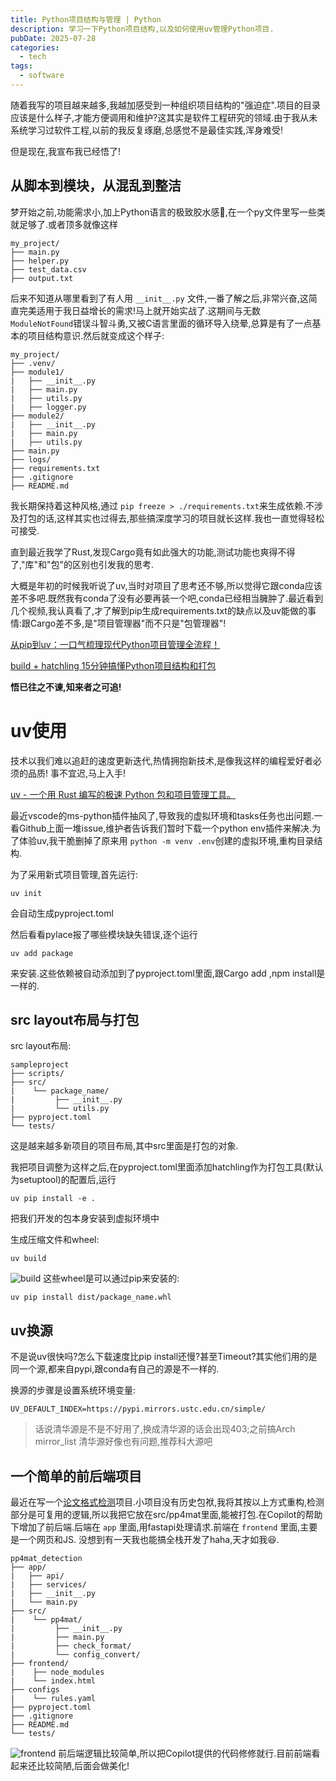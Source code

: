 ---
title: Python项目结构与管理 | Python
description: 学习一下Python项目结构,以及如何使用uv管理Python项目.
pubDate: 2025-07-28
categories:
  - tech
tags:
  - software
---

随着我写的项目越来越多,我越加感受到一种组织项目结构的"强迫症".项目的目录应该是什么样子,才能方便调用和维护?这其实是软件工程研究的领域.由于我从未系统学习过软件工程,以前的我反复琢磨,总感觉不是最佳实践,浑身难受!

但是现在,我宣布我已经悟了!

## 从脚本到模块，从混乱到整洁
梦开始之前,功能需求小,加上Python语言的极致胶水感🤭,在一个py文件里写一些类就足够了.或者顶多就像这样
```
my_project/
├── main.py
├── helper.py
├── test_data.csv
├── output.txt
```

后来不知道从哪里看到了有人用 `__init__.py` 文件,一番了解之后,非常兴奋,这简直完美适用于我日益增长的需求!马上就开始实战了.这期间与无数 `ModuleNotFound`错误斗智斗勇,又被C语言里面的循环导入绕晕,总算是有了一点基本的项目结构意识.然后就变成这个样子:
```
my_project/
├── .venv/
├── module1/
|	├── __init__.py
|	├── main.py
|	├── utils.py
|	├── logger.py
├── module2/
|	├── __init__.py
|	├── main.py
|	├── utils.py
├── main.py
├── logs/
├── requirements.txt
├── .gitignore
├── README.md
```
我长期保持着这种风格,通过 `pip freeze > ./requirements.txt`来生成依赖.不涉及打包的话,这样其实也过得去,那些搞深度学习的项目就长这样.我也一直觉得轻松可接受.

直到最近我学了Rust,发现Cargo竟有如此强大的功能,测试功能也爽得不得了,"库"和"包"的区别也引发我的思考.

大概是年初的时候我听说了uv,当时对项目了思考还不够,所以觉得它跟conda应该差不多吧.既然我有conda了没有必要再装一个吧,conda已经相当臃肿了.最近看到几个视频,我认真看了,才了解到pip生成requirements.txt的缺点以及uv能做的事情:跟Cargo差不多,是"项目管理器"而不只是"包管理器"!

[从pip到uv：一口气梳理现代Python项目管理全流程！](https://www.bilibili.com/video/BV13WGHz8EEz)

[build + hatchling 15分钟搞懂Python项目结构和打包](https://www.bilibili.com/video/BV12NgLzhEKx)

**悟已往之不谏,知来者之可追!**

# uv使用
技术以我们难以追赶的速度更新迭代,热情拥抱新技术,是像我这样的编程爱好者必须的品质!
事不宜迟,马上入手!

[uv - 一个用 Rust 编写的极速 Python 包和项目管理工具。](https://uv.doczh.com/)

最近vscode的ms-python插件抽风了,导致我的虚拟环境和tasks任务也出问题.一看Github上面一堆issue,维护者告诉我们暂时下载一个python env插件来解决.为了体验uv,我干脆删掉了原来用 `python -m venv .env`创建的虚拟环境,重构目录结构.

为了采用新式项目管理,首先运行:
```shell
uv init
```
会自动生成pyproject.toml

然后看看pylace报了哪些模块缺失错误,逐个运行
```shell
uv add package
```
来安装.这些依赖被自动添加到了pyproject.toml里面,跟Cargo add ,npm install是一样的.

## src layout布局与打包

src layout布局:
```
sampleproject
├── scripts/
├── src/
|    └── package_name/
|         ├── __init__.py 
|		  └── utils.py
├── pyproject.toml 
└── tests/
```
这是越来越多新项目的项目布局,其中src里面是打包的对象.

我把项目调整为这样之后,在pyproject.toml里面添加hatchling作为打包工具(默认为setuptool)的配置后,运行
```shell
uv pip install -e .
```
把我们开发的包本身安装到虚拟环境中

生成压缩文件和wheel:
```shell
uv build
```
![build](attachments/uv-pyproject_build.png)
这些wheel是可以通过pip来安装的:
```shell
uv pip install dist/package_name.whl
```

## uv换源
不是说uv很快吗?怎么下载速度比pip install还慢?甚至Timeout?其实他们用的是同一个源,都来自pypi,跟conda有自己的源是不一样的.

换源的步骤是设置系统环境变量:

```
UV_DEFAULT_INDEX=https://pypi.mirrors.ustc.edu.cn/simple/
```
> 话说清华源是不是不好用了,换成清华源的话会出现403;之前搞Arch mirror_list 清华源好像也有问题,推荐科大源吧

## 一个简单的前后端项目
最近在写一个[论文格式检测](https://github.com/TanKimzeg/PP4mat)项目.小项目没有历史包袱,我将其按以上方式重构,检测部分是可复用的逻辑,所以我把它放在src/pp4mat里面,能被打包.在Copilot的帮助下增加了前后端.后端在 `app` 里面,用fastapi处理请求.前端在 `frontend` 里面,主要是一个网页和JS. 没想到有一天我也能搞全栈开发了haha,天才如我😆.

```
pp4mat_detection
├── app/
|   ├── api/
|   ├── services/
|   ├── __init__.py
|   └── main.py 
├── src/
|    └── pp4mat/
|         ├── __init__.py 
|		  ├── main.py
|         ├── check_format/
|         └── config_convert/
├── frontend/
|    ├── node_modules
|    └── index.html
├── configs
|    └── rules.yaml
├── pyproject.toml 
├── .gitignore
├── README.md
└── tests/
```
![frontend](./attachments/uv-pyproject_frontend.png)
前后端逻辑比较简单,所以把Copilot提供的代码修修就行.目前前端看起来还比较简陋,后面会做美化!


<RepositoryCard repo="TanKimzeg/PP4mat" />